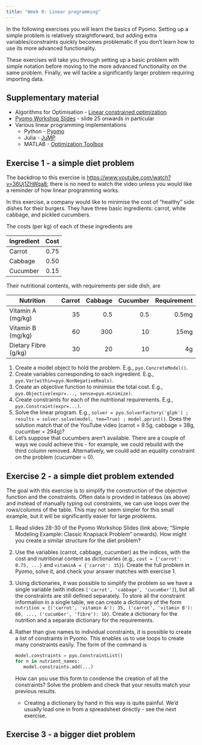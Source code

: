 ```yaml
---
title: "Week 9: Linear programming"
---
```


In the following exercises you will learn the basics of Pyomo. Setting up a simple problem is relatively straightforward, but adding extra variables/constraints quickly becomes problematic if you don't learn how to use its more advanced functionality.

These exercises will take you through setting up a basic problem with simple notation before moving to the more advanced functionality on the same problem. Finally, we will tackle a significantly larger problem requiring importing data.

## Supplementary material

- Algorithms for Optimisation - [Linear constrained optimization](https://algorithmsbook.com/optimization/files/chapter-11.pdf)
- [Pyomo Workshop Slides](https://github.com/Pyomo/pyomo-tutorials/raw/main/Pyomo-Workshop-December-2023.pdf) - slide 25 onwards in particular
- Various linear programming implementations
  - Python - [Pyomo](https://www.pyomo.org/)
  - Julia - [JuMP](https://jump.dev/JuMP.jl/stable/)
  - MATLAB - [Optimization Toolbox](https://uk.mathworks.com/help/optim/)

## Exercise 1 - a simple diet problem

The backdrop to this exercise is <https://www.youtube.com/watch?v=36Uj1ZhWqa8>; there is no need to watch the video unless you would like a reminder of how linear programming works.

In this exercise, a company would like to minimise the cost of "healthy" side dishes for their burgers. They have three basic ingredients: carrot, white cabbage, and pickled cucumbers.

The costs (per kg) of each of these ingredients are

| Ingredient | Cost |
|------------|-----:|
| Carrot     | 0.75 |
| Cabbage    | 0.50 |
| Cucumber   | 0.15 |

Their nutritional contents, with requirements per side dish, are

| Nutrition            | Carrot | Cabbage | Cucumber | Requirement |
|----------------------|-------:|--------:|---------:|------------:|
| Vitamin A (mg/kg)    | 35     | 0.5     |      0.5 | 0.5mg       |
| Vitamin B (mg/kg)    | 60     | 300     |      10  | 15mg        |
| Dietary Fibre (g/kg) | 30     | 20      |      10  | 4g          |

1. Create a model object to hold the problem. E.g., `pyo.ConcreteModel()`.
2. Create variables corresponding to each ingredient. E.g., `pyo.Var(within=pyo.NonNegativeReals)`.
3. Create an objective function to minimise the total cost. E.g., `pyo.Objective(expr=..., sense=pyo.minimize)`.
4. Create constraints for each of the nutritional requirements. E.g., `pyo.Constraint(expr=...)`.
5. Solve the linear program. E.g., `solver = pyo.SolverFactory('glpk') ; results = solver.solve(model, tee=True) ; model.pprint()`. Does the solution match that of the YouTube video (carrot = 9.5g, cabbage = 38g, cucumber = 294g)?
6. Let's suppose that cucumbers aren't available. There are a couple of ways we could achieve this - for example, we could rebuild with the third column removed. Alternatively, we could add an equality constraint on the problem (cucumber = 0).

## Exercise 2 - a simple diet problem extended

The goal with this exercise is to simplify the construction of the objective function and the constraints. Often data is provided in tableaus (as above) and instead of manually typing out constraints, we can use loops over the rows/columns of the table. This may not seem simpler for this small example, but it will be significantly easier for large problems.

1. Read slides 28-30 of the Pyomo Workshop Slides (link above; "Simple Modeling Example: Classic Knapsack Problem" onwards). How might you create a similar structure for the diet problem?
2. Use the variables (carrot, cabbage, cucumber) as the indices, with the cost and nutritional content as dictionaries (e.g., `cost = {'carrot': 0.75, ...}` and `vitaminA = {'carrot': 35}`). Create the full problem in Pyomo, solve it, and check your answer matches with exercise 1.
3. Using dictionaries, it was possible to simplify the problem so we have a single variable (with indices `['carrot', 'cabbage', 'cucumber']`), but all the constraints are still defined separately. To store all the constraint information in a single table, we can create a dictionary of the form `nutrition = {('carrot', 'vitamin A'): 35, ('carrot', 'vitamin B'): 60, ..., ('cucumber', 'fibre'): 10}`. Create a dictionary for the nutrition and a separate dictionary for the requirements.
4. Rather than give names to individual constraints, it is possible to create a list of constraints in Pyomo. This enables us to use loops to create many constraints easily. The form of the command is

   ```python
   model.constraints = pyo.ConstraintList()
   for n in nutrient_names:
      model.constraints.add(...)
   ```

   How can you use this form to condense the creation of all the constraints? Solve the problem and check that your results match your previous results.
   - Creating a dictionary by hand in this way is quite painful. We'd usually load one in from a spreadsheet directly - see the next exercise.

## Exercise 3 - a bigger diet problem


